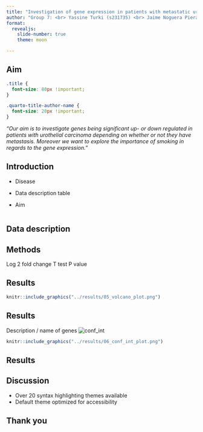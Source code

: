 ```yaml
---
title: "Investigation of gene expression in patients with metastatic urothelial carcinoma"
author: "Group 7: <br> Yassine Turki (s231735) <br>	Jaime Noguera Piera (s233773) <br> Mette Bøge Pedersen (s194679) <br> Sarah Rosenberg Asmussen (s194689) <br> Caroline Amalie Bastholm Jensen (s213427)"
format:
  revealjs: 
    slide-number: true
    theme: moon

---
```



## Aim

```css
.title {
  font-size: 80px !important;
}

.quarto-title-author-name {
  font-size: 20px !important;
}

```

*"Our aim is to investigate genes being significant up- or down regulated in patients with urothelial carcinoma depending on whether or not they have metastasis. Moreover we want to explore the importance of smoking in regards to the gene expression."*

## Introduction

-   Disease

-   Data description table

-   Aim

```r

```

## Data description

## Methods

Log 2 fold change T test P value

## Results

```r
knitr::include_graphics("../results/05_volcano_plot.png")
```



## Results

Description / name of genes
![conf_int](../results/06_conf_int_plot.png)
```r
knitr::include_graphics("../results/06_conf_int_plot.png")
```

## Results

## Discussion

-   Over 20 syntax highlighting themes available
-   Default theme optimized for accessibility

## Thank you

